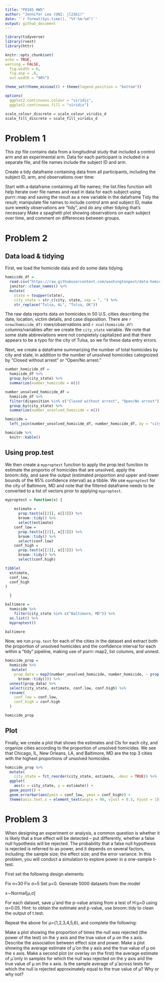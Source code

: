 ```yaml
---
title: "P8105 HW5"
author: "Jennifer Lee (UNI: jl2361)"
date: '`r format(Sys.time(), "%Y-%m-%d")`'
output: github_document
---
```


```r
library(tidyverse)
library(rvest)
library(httr)

knitr::opts_chunk$set(
echo = TRUE,
warning = FALSE,
  fig.width = 6,
  fig.asp = .6,
  out.width = "90%")

theme_set(theme_minimal() + theme(legend.position = "bottom"))

options(
  ggplot2.continuous.colour = "viridis",
  ggplot2.continuous.fill = "viridis")

scale_colour_discrete = scale_colour_viridis_d
scale_fill_discrete = scale_fill_viridis_d
```

# Problem 1
This zip file contains data from a longitudinal study that included a control arm and an experimental arm. Data for each participant is included in a separate file, and file names include the subject ID and arm.

Create a tidy dataframe containing data from all participants, including the subject ID, arm, and observations over time:

Start with a dataframe containing all file names; the list.files function will help
Iterate over file names and read in data for each subject using purrr::map and saving the result as a new variable in the dataframe
Tidy the result; manipulate file names to include control arm and subject ID, make sure weekly observations are “tidy”, and do any other tidying that’s necessary
Make a spaghetti plot showing observations on each subject over time, and comment on differences between groups.

# Problem 2

## Data load & tidying
First, we load the homicide data and do some data tidying. 
```r
homicide_df = 
  read.csv("https://raw.githubusercontent.com/washingtonpost/data-homicides/master/homicide-data.csv") %>%
  janitor::clean_names() %>%
  mutate(
    state = toupper(state),
    city_state = str_c(city, state, sep = ", ") %>% 
    str_replace("Tulsa, AL", "Tulsa, OK"))
```

The raw data reports data on homicides in 50 U.S. cities describing the date, location, victim details, and case disposition. There are `r nrow(homicide_df)` rows/observations and `r ncol(homicide_df)` columns/variables after we create the `city_state` variable. We note that some state abbreviations were not completely capitalized and that there appears to be a typo for the city of Tulsa, so we fix these data entry errors. 

Next, we create a dataframe summarizing the number of total homicides by city and state, in addition to the number of unsolved homicides categroized by "Closed without arrest" or "Open/No arrest."
```r
number_homicide_df = 
  homicide_df %>%
  group_by(city_state) %>%
  summarize(number_homicide = n()) 

number_unsolved_homicide_df = 
  homicide_df %>%
  filter(disposition %in% c("Closed without arrest", "Open/No arrest")) %>%
  group_by(city_state) %>%
  summarize(number_unsolved_homicide = n()) 

homicide = 
  left_join(number_unsolved_homicide_df, number_homicide_df, by = "city_state") 

homicide %>%
  knitr::kable()
```

## Using prop.test
We then create a `myproptest` function to apply the prop.test function to estimate the proportio of homicides that are unsolved, apply the broom::tidy, and save the output (estimated proportion and upper and lower bounds of the 95% confidence interval) as a tibble. We use `myproptest` for the city of Baltimore, MD and note that the filtered dataframe needs to be converted to a list of vectors prior to applying `myproptest`.
```r
myproptest = function(x) {
  
    estimate = 
      prop.test(x[[2]], x[[3]]) %>% 
      broom::tidy() %>%
      select(estimate)
    conf_low = 
      prop.test(x[[2]], x[[3]]) %>% 
      broom::tidy() %>%
      select(conf.low)
    conf_high = 
      prop.test(x[[2]], x[[3]]) %>% 
      broom::tidy() %>%
      select(conf.high)

tibble(
  estimate, 
  conf_low,
  conf_high
)

  }

baltimore = 
  homicide %>% 
    filter(city_state %in% c("Baltimore, MD")) %>% 
  as.list() %>%
  myproptest()

baltimore
```

Now, we run `prop.test` for each of the cities in the dataset and extract both the proportion of unsolved homicides and the confidence interval for each within a “tidy” pipeline, making use of purrr::map2, list columns, and unnest.
```r
homicide_prop = 
  homicide %>%
   mutate(
    prop_data = map2(number_unsolved_homicide, number_homicide, ~ prop.test(.x, .y) %>%
      broom::tidy())) %>%
  unnest(prop_data) %>%
  select(city_state, estimate, conf.low, conf.high) %>%
  rename(
    conf_low = conf.low,
    conf_high = conf.high
  )

homicide_prop
```

## Plot
Finally, we create a plot that shows the estimates and CIs for each city, and organize cities according to the proportion of unsolved homicides. We see that Chicago, IL, New Orleans, LA, and Baltimore, MD are the top 3 cities with the highest proportions of unsolved homicides. 
```r
homicide_prop %>%
  mutate(
    city_state = fct_reorder(city_state, estimate, .desc = TRUE)) %>%
  ggplot(
    aes(x = city_state, y = estimate)) +
  geom_point() +
  geom_errorbar(aes(ymin = conf_low, ymax = conf_high)) + 
  theme(axis.text.x = element_text(angle = 90, vjust = 0.5, hjust = 1))

```

# Problem 3
When designing an experiment or analysis, a common question is whether it is likely that a true effect will be detected – put differently, whether a false null hypothesis will be rejected. The probability that a false null hypothesis is rejected is referred to as power, and it depends on several factors, including: the sample size; the effect size; and the error variance. In this problem, you will conduct a simulation to explore power in a one-sample t-test.

First set the following design elements:

Fix n=30
Fix σ=5
Set μ=0. Generate 5000 datasets from the model

x∼Normal[μ,σ]

For each dataset, save μ̂  and the p-value arising from a test of H:μ=0 using α=0.05. Hint: to obtain the estimate and p-value, use broom::tidy to clean the output of t.test.

Repeat the above for μ={1,2,3,4,5,6}, and complete the following:

Make a plot showing the proportion of times the null was rejected (the power of the test) on the y axis and the true value of μ on the x axis. Describe the association between effect size and power.
Make a plot showing the average estimate of μ̂  on the y axis and the true value of μ on the x axis. Make a second plot (or overlay on the first) the average estimate of μ̂  only in samples for which the null was rejected on the y axis and the true value of μ on the x axis. Is the sample average of μ̂  across tests for which the null is rejected approximately equal to the true value of μ? Why or why not?
